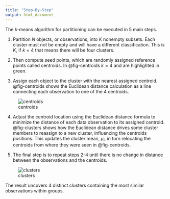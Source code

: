 ```yaml
---
title: "Step-By-Step"
output: html_document
---
```


The k-means algorithm for partitioning can be executed in 5 main steps.

1.  Partition $N$ objects, or observations, into $K$ nonempty subsets. Each cluster must not be empty and will have a different classification. This is $K$, if $k=4$ that means there will be four clusters.

2.  Then compute seed points, which are randomly assigned reference points called centroids. In @fig-centroids $k=4$ and are highlighted in green.

3.  Assign each object to the cluster with the nearest assigned centroid. @fig-centroids shows the Euclidean distance calculation as a line connecting each observation to one of the 4 centroids.

![centroids](centroids.png){#fig-centroids}

4.  Adjust the centroid location using the Euclidean distance formula to minimize the distance of each data observation to its assigned centroid. @fig-clusters shows how the Euclidean distance drives some cluster members to reassign to a new cluster, influencing the centroids positions. This updates the cluster mean, $\mu_i$, in turn relocating the centroids from where they were seen in @fig-centroids.

5.  The final step is to repeat steps 2-4 until there is no change in distance between the observations and the centroids.

![clusters](clusters.png){#fig-clusters}

The result uncovers 4 distinct clusters containing the most similar observations within groups.
